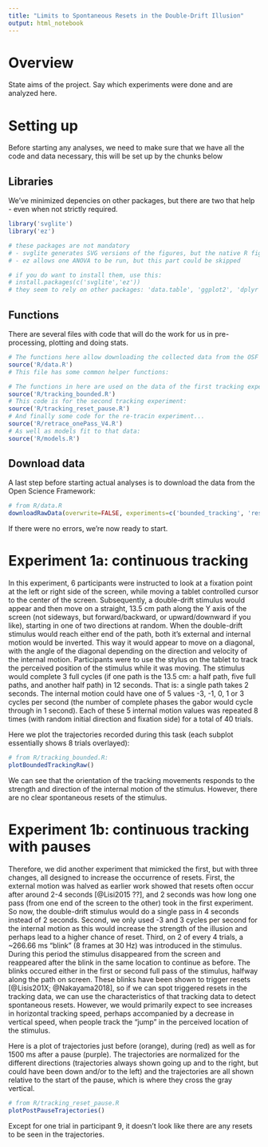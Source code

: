 ```yaml
---
title: "Limits to Spontaneous Resets in the Double-Drift Illusion"
output: html_notebook
---
```


# Overview

State aims of the project. Say which experiments were done and are analyzed here.

# Setting up

Before starting any analyses, we need to make sure that we have all the code and data necessary, this will be set up by the chunks below

## Libraries

We've minimized depencies on other packages, but there are two that help - even when not strictly required.

```r
library('svglite')
library('ez')

# these packages are not mandatory
# - svglite generates SVG versions of the figures, but the native R figures might be enough
# - ez allows one ANOVA to be run, but this part could be skipped

# if you do want to install them, use this:
# install.packages(c('svglite','ez'))
# they seem to rely on other packages: 'data.table', 'ggplot2', 'dplyr', 'lme4', and 'car'

```

## Functions

There are several files with code that will do the work for us in pre-processing, plotting and doing stats.

```r
# The functions here allow downloading the collected data from the OSF project:
source('R/data.R')
# This file has some common helper functions:

# The functions in here are used on the data of the first tracking experiment:
source('R/tracking_bounded.R')
# This code is for the second tracking experiment:
source('R/tracking_reset_pause.R')
# And finally some code for the re-tracin experiment...
source('R/retrace_onePass_V4.R')
# As well as models fit to that data:
source('R/models.R')
```

## Download data

A last step before starting actual analyses is to download the data from the Open Science Framework:

```r
# from R/data.R
downloadRawData(overwrite=FALSE, experiments=c('bounded_tracking', 'reset_pause', 'onePass_V4'))
```

If there were no errors, we're now ready to start.

# Experiment 1a: continuous tracking

In this experiment, 6 participants were instructed to look at a fixation point at the left or right side of the screen, while moving a tablet controlled cursor to the center of the screen. Subsequently, a double-drift stimulus would appear and then move on a straight, 13.5 cm path along the Y axis of the screen (not sideways, but forward/backward, or upward/downward if you like), starting in one of two directions at random. When the double-drift stimulus would reach either end of the path, both it's external and internal motion would be inverted. This way it would appear to move on a diagonal, with the angle of the diagonal depending on the direction and velocity of the internal motion. Participants were to use the stylus on the tablet to track the perceived position of the stimulus while it was moving. The stimulus would complete 3 full cycles (if one path is the 13.5 cm: a half path, five full paths, and another half path) in 12 seconds. That is: a single path takes 2 seconds. The internal motion could have one of 5 values -3, -1, 0, 1 or 3 cycles per second (the number of complete phases the gabor would cycle through in 1 second). Each of these 5 internal motion values was repeated 8 times (with random initial direction and fixation side) for a total of 40 trials.

Here we plot the trajectories recorded during this task (each subplot essentially shows 8 trials overlayed):

```r
# from R/tracking_bounded.R:
plotBoundedTrackingRaw()
```

We can see that the orientation of the tracking movements responds to the strength and direction of the internal motion of the stimulus. However, there are no clear spontaneous resets of the stimulus.

# Experiment 1b: continuous tracking with pauses

Therefore, we did another experiment that mimicked the first, but with three changes, all designed to increase the occurrence of resets. First, the external motion was halved as earlier work showed that resets often occur after around 2-4 seconds [@Lisi2015 ??], and 2 seconds was how long one pass (from one end of the screen to the other) took in the first experiment. So now, the double-drift stimulus would do a single pass in 4 seconds instead of 2 seconds. Second, we only used -3 and 3 cycles per second for the internal motion as this would increase the strength of the illusion and perhaps lead to a higher chance of reset. Third, on 2 of every 4 trials, a ~266.66 ms "blink" (8 frames at 30 Hz) was introduced in the stimulus. During this period the stimulus disappeared from the screen and reappeared after the blink in the same location to continue as before. The blinks occured either in the first or second full pass of the stimulus, halfway along the path on screen. These blinks have been shown to trigger resets [@Lisis201X; @Nakayama2018], so if we can spot triggered resets in the tracking data, we can use the characteristics of that tracking data to detect spontaneous resets. However, we would primarily expect to see increases in horizontal tracking speed, perhaps accompanied by a decrease in vertical speed, when people track the "jump" in the perceived location of the stimulus.

Here is a plot of trajectories just before (orange), during (red) as well as for 1500 ms after a pause (purple). The trajectories are normalized for the different directions (trajectories always shown going up and to the right, but could have been down and/or to the left) and the trajectories are all shown relative to the start of the pause, which is where they cross the gray vertical.

```r
# from R/tracking_reset_pause.R
plotPostPauseTrajectories()
```

Except for one trial in participant 9, it doesn't look like there are any resets to be seen in the trajectories.

